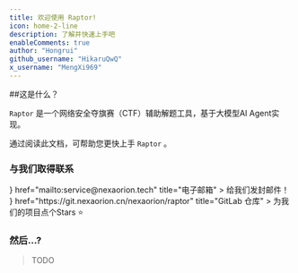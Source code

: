 ```yaml
---
title: 欢迎使用 Raptor!
icon: home-2-line
description: 了解并快速上手吧
enableComments: true
author: "Hongrui"
github_username: "HikaruQwQ"
x_username: "MengXi969"
---
```


##这是什么？

`Raptor` 是一个网络安全夺旗赛（CTF）辅助解题工具，基于大模型AI Agent实现。

通过阅读此文档，可帮助您更快上手 `Raptor` 。

### 与我们取得联系

<Cards>
  <Card 
    icon={<i className="ri-mail-fill ri-lg" />} 
    href="mailto:service@nexaorion.tech" 
    title="电子邮箱"
  >
    给我们发封邮件！
  </Card>
  <Card 
    icon={<i class="ri-gitlab-fill" ri-lg></i>} 
    href="https://git.nexaorion.cn/nexaorion/raptor" 
    title="GitLab 仓库"
  >
    为我们的项目点个Stars ⭐
  </Card>
</Cards>

### 然后...?

> TODO